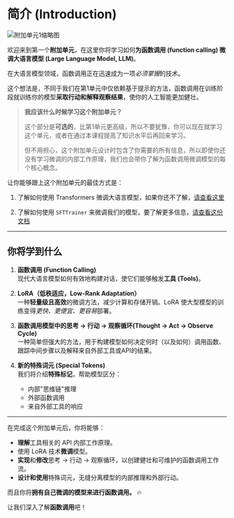 # 简介 (Introduction)

![附加单元1缩略图](https://huggingface.co/datasets/agents-course/course-images/resolve/main/en/bonus-unit1/thumbnail.jpg)

欢迎来到第一个**附加单元**，在这里你将学习如何**为函数调用 (function calling) 微调大语言模型 (Large Language Model, LLM)**。

在大语言模型领域，函数调用正在迅速成为一项*必须掌握*的技术。

这个想法是，不同于我们在第1单元中仅依赖基于提示的方法，函数调用在训练阶段就训练你的模型**采取行动和解释观察结果**，使你的人工智能更加健壮。

> **我应该什么时候学习这个附加单元？**
>
> 这个部分是**可选的**，比第1单元更高级，所以不要犹豫，你可以现在就学习这个单元，或者在通过本课程提高了知识水平后再回来学习。
>  
> 但不用担心，这个附加单元设计时包含了你需要的所有信息，所以即使你还没有学习微调的内部工作原理，我们也会带你了解为函数调用微调模型的每个核心概念。

让你能够跟上这个附加单元的最佳方式是：

1. 了解如何使用 Transformers 微调大语言模型，如果你还不了解，[请查看这里](https://huggingface.co/learn/nlp-course/chapter3/1?fw=pt)

2. 了解如何使用 `SFTTrainer` 来微调我们的模型，要了解更多信息，[请查看这份文档](https://huggingface.co/learn/nlp-course/en/chapter11/1)

---

## 你将学到什么

1. **函数调用 (Function Calling)**  
   现代大语言模型如何有效地构建对话，使它们能够触发**工具 (Tools)**。

2. **LoRA（低秩适应，Low-Rank Adaptation）**  
   一种**轻量级且高效**的微调方法，减少计算和存储开销。LoRA 使大型模型的训练变得*更快、更便宜、更容易*部署。

3. **函数调用模型中的思考 → 行动 → 观察循环(Thought → Act → Observe Cycle)**  
   一种简单但强大的方法，用于构建模型如何决定何时（以及如何）调用函数、跟踪中间步骤以及解释来自外部工具或API的结果。

4. **新的特殊词元 (Special Tokens)**  
   我们将介绍**特殊标记**，帮助模型区分：
   - 内部"思维链"推理  
   - 外部函数调用  
   - 来自外部工具的响应

---

在完成这个附加单元后，你将能够：

- **理解**工具相关的 API 内部工作原理。  
- 使用 LoRA 技术**微调**模型。  
- **实现**和**修改**思考 → 行动 → 观察循环，以创建健壮和可维护的函数调用工作流。  
- **设计和使用**特殊词元，无缝分离模型的内部推理和外部行动。

而且你将**拥有自己微调的模型来进行函数调用。** 🔥

让我们深入了解**函数调用**吧！